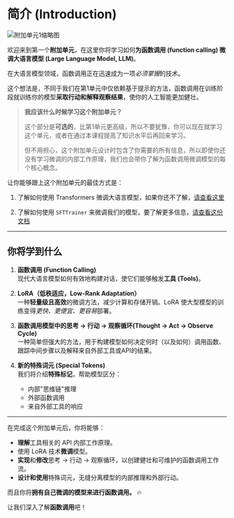 # 简介 (Introduction)

![附加单元1缩略图](https://huggingface.co/datasets/agents-course/course-images/resolve/main/en/bonus-unit1/thumbnail.jpg)

欢迎来到第一个**附加单元**，在这里你将学习如何**为函数调用 (function calling) 微调大语言模型 (Large Language Model, LLM)**。

在大语言模型领域，函数调用正在迅速成为一项*必须掌握*的技术。

这个想法是，不同于我们在第1单元中仅依赖基于提示的方法，函数调用在训练阶段就训练你的模型**采取行动和解释观察结果**，使你的人工智能更加健壮。

> **我应该什么时候学习这个附加单元？**
>
> 这个部分是**可选的**，比第1单元更高级，所以不要犹豫，你可以现在就学习这个单元，或者在通过本课程提高了知识水平后再回来学习。
>  
> 但不用担心，这个附加单元设计时包含了你需要的所有信息，所以即使你还没有学习微调的内部工作原理，我们也会带你了解为函数调用微调模型的每个核心概念。

让你能够跟上这个附加单元的最佳方式是：

1. 了解如何使用 Transformers 微调大语言模型，如果你还不了解，[请查看这里](https://huggingface.co/learn/nlp-course/chapter3/1?fw=pt)

2. 了解如何使用 `SFTTrainer` 来微调我们的模型，要了解更多信息，[请查看这份文档](https://huggingface.co/learn/nlp-course/en/chapter11/1)

---

## 你将学到什么

1. **函数调用 (Function Calling)**  
   现代大语言模型如何有效地构建对话，使它们能够触发**工具 (Tools)**。

2. **LoRA（低秩适应，Low-Rank Adaptation）**  
   一种**轻量级且高效**的微调方法，减少计算和存储开销。LoRA 使大型模型的训练变得*更快、更便宜、更容易*部署。

3. **函数调用模型中的思考 → 行动 → 观察循环(Thought → Act → Observe Cycle)**  
   一种简单但强大的方法，用于构建模型如何决定何时（以及如何）调用函数、跟踪中间步骤以及解释来自外部工具或API的结果。

4. **新的特殊词元 (Special Tokens)**  
   我们将介绍**特殊标记**，帮助模型区分：
   - 内部"思维链"推理  
   - 外部函数调用  
   - 来自外部工具的响应

---

在完成这个附加单元后，你将能够：

- **理解**工具相关的 API 内部工作原理。  
- 使用 LoRA 技术**微调**模型。  
- **实现**和**修改**思考 → 行动 → 观察循环，以创建健壮和可维护的函数调用工作流。  
- **设计和使用**特殊词元，无缝分离模型的内部推理和外部行动。

而且你将**拥有自己微调的模型来进行函数调用。** 🔥

让我们深入了解**函数调用**吧！